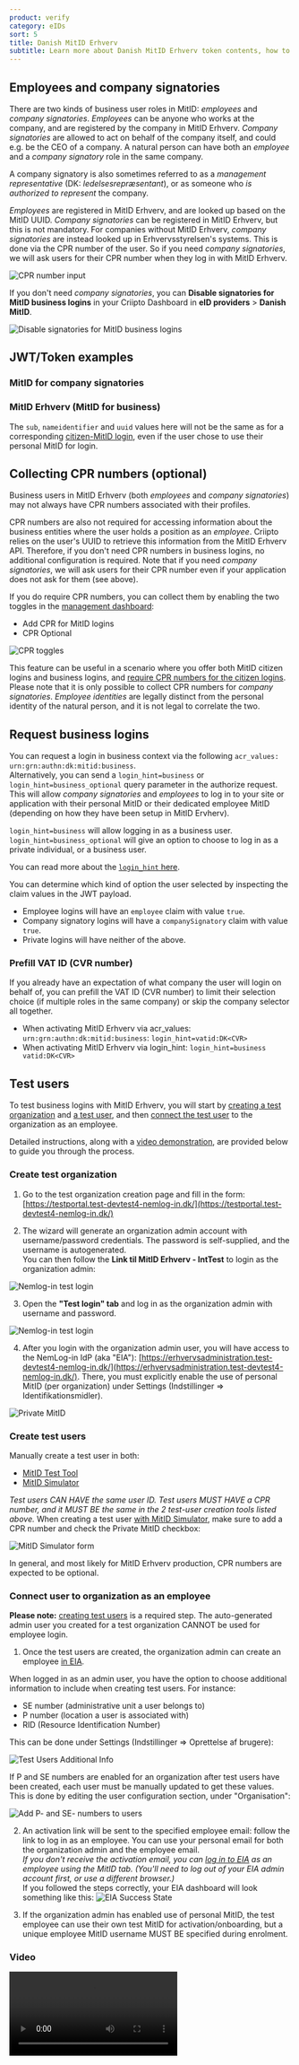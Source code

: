 ```yaml
---
product: verify
category: eIDs
sort: 5
title: Danish MitID Erhverv
subtitle: Learn more about Danish MitID Erhverv token contents, how to request business logins and how to create test users.
---
```



## Employees and company signatories

There are two kinds of business user roles in MitID: _employees_ and _company signatories_.
_Employees_ can be anyone who works at the company, and are registered by the company in MitID Erhverv.
_Company signatories_ are allowed to act on behalf of the company itself, and could e.g. be the CEO of a company.
A natural person can have both an _employee_ and a _company signatory_ role in the same company.

<Highlight icon="info">

A company signatory is also sometimes referred to as a _management representative_ (DK: _ledelsesrepræsentant_), or as someone who _is authorized to represent_ the company.

</Highlight>

_Employees_ are registered in MitID Erhverv, and are looked up based on the MitID UUID.
_Company signatories_ can be registered in MitID Erhverv, but this is not mandatory.
For companies without MitID Erhverv, _company signatories_ are instead looked up in Erhvervsstyrelsen's systems.
This is done via the CPR number of the user.
So if you need _company signatories_, we will ask users for their CPR number when they log in with MitID Erhverv.

![CPR number input](/images/mitid-erhverv-cpr-input.png)

If you don't need _company signatories_, you can **Disable signatories for MitID business logins** in your Criipto Dashboard in **eID providers** > **Danish MitID**.

![Disable signatories for MitID business logins](/images/mitid-erhverv-disable-signatories-for-MitID-business-logins.png)

## JWT/Token examples

### MitID for company signatories

<DanishMitIDCompanySignatoryJwtSnippet />

### MitID Erhverv (MitID for business)

<DanishMitIDErhvervJwtSnippet />

The `sub`, `nameidentifier` and `uuid` values here will not be the same as for a corresponding [citizen-MitID login](/verify/e-ids/danish-mitid/#jwttoken-examples-mitid-citizen), even if the user chose to use their personal MitID for login.

## Collecting CPR numbers (optional)

Business users in MitID Erhverv (both _employees_ and _company signatories_) may not always have CPR numbers associated with their profiles.

CPR numbers are also not required for accessing information about the business entities where the user holds a position as an _employee_.
Criipto relies on the user's UUID to retrieve this information from the MitID Erhverv API.
Therefore, if you don't need CPR numbers in business logins, no additional configuration is required.
Note that if you need _company signatories_, we will ask users for their CPR number even if your application does not ask for them (see above).

If you do require CPR numbers, you can collect them by enabling the two toggles in the [management dashboard](https://dashboard.criipto.com/providers/DK_MITID):

- Add CPR for MitID logins
- CPR Optional

![CPR toggles](./images/mitid-erhverv-CPR-toggle-dashboard.png)

This feature can be useful in a scenario where you offer both MitID citizen logins and business logins, and [require CPR numbers for the citizen logins](/verify/e-ids/danish-mitid/#collecting-cpr-numbers).
Please note that it is only possible to collect CPR numbers for _company signatories_.
_Employee identities_ are legally distinct from the personal identity of the natural person, and it is not legal to correlate the two.

## Request business logins

You can request a login in business context via the following `acr_values: urn:grn:authn:dk:mitid:business`.  
Alternatively, you can send a `login_hint=business` or `login_hint=business_optional` query parameter in the authorize request.  
This will allow _company signatories_ and _employees_ to log in to your site or application with their personal MitID or their dedicated employee MitID (depending on how they have been setup in MitID Ervherv).

`login_hint=business` will allow logging in as a business user.  
`login_hint=business_optional` will give an option to choose to log in as a private individual, or a business user.

You can read more about the [`login_hint` here](/verify/getting-started/oidc-intro/#the-loginhint-parameter).

You can determine which kind of option the user selected by inspecting the claim values in the JWT payload.

- Employee logins will have an `employee` claim with value `true`.
- Company signatory logins will have a `companySignatory` claim with value `true`.
- Private logins will have neither of the above.

### Prefill VAT ID (CVR number)

If you already have an expectation of what company the user will login on behalf of, you can prefill the VAT ID (CVR number)
to limit their selection choice (if multiple roles in the same company) or skip the company selector all together.

- When activating MitID Erhverv via acr_values: `urn:grn:authn:dk:mitid:business`: `login_hint=vatid:DK<CVR>`
- When activating MitID Erhverv via login_hint: `login_hint=business vatid:DK<CVR>`

## Test users

To test business logins with MitID Erhverv, you will start by [creating a test organization](/verify/e-ids/danish-mitid-erhverv/#create-test-organization) and [a test user](/verify/e-ids/danish-mitid-erhverv/#create-test-users), and then [connect the test user](/verify/e-ids/danish-mitid-erhverv/#connect-user-to-organization-as-an-employee) to the organization as an employee.

Detailed instructions, along with a [video demonstration](#video), are provided below to guide you through the process.

### Create test organization

1. Go to the test organization creation page and fill in the form: [https://testportal.test-devtest4-nemlog-in.dk/](https://testportal.test-devtest4-nemlog-in.dk/)

2. The wizard will generate an organization admin account with username/password credentials. The password is self-supplied, and the username is autogenerated.  
   You can then follow the **Link til MitID Erhverv - IntTest** to login as the organization admin:

![Nemlog-in test login](./images/mitid-erhverv-organization-created.png)

3. Open the **"Test login" tab** and log in as the organization admin with username and password.

![Nemlog-in test login](./images/mitid-erhverv-nemlog-in.png)

4. After you login with the organization admin user, you will have access to the NemLog-in IdP (aka "EIA"): [https://erhvervsadministration.test-devtest4-nemlog-in.dk/](https://erhvervsadministration.test-devtest4-nemlog-in.dk/). There, you must explicitly enable the use of personal MitID (per organization) under Settings (Indstillinger => Identifikationsmidler).

![Private MitID](./images/mitid-erhverv-privat.png)

### Create test users

Manually create a test user in both:

- <a href="https://pp.mitid.dk/test-tool/frontend/#/create-identity" target="_blank">
    MitID Test Tool
  </a>
- <a href="https://mitidsimulator.test-devtest4-nemlog-in.dk/Home/Create" target="_blank">
    MitID Simulator
  </a>

_Test users CAN HAVE the same user ID._
_Test users MUST HAVE a CPR number, and it MUST BE the same in the 2 test-user creation tools listed above._
When creating a test user <a href="https://mitidsimulator.test-devtest4-nemlog-in.dk/Home/Create" target="_blank">with MitID Simulator</a>, make sure to add a CPR number and check the Private MitID checkbox:

![MitID Simulator form](./images/mitid-erhverv-cpr.png)

<Highlight icon="info">

In general, and most likely for MitID Erhverv production, CPR numbers are expected to be optional.

</Highlight>

### Connect user to organization as an employee

**Please note:** [creating test users](/verify/e-ids/danish-mitid-erhverv/#create-test-users) is a required step. The auto-generated admin user you created for a test organization CANNOT be used for employee login.

1. Once the test users are created, the organization admin can create an employee <a href="https://erhvervsadministration.test-devtest4-nemlog-in.dk/" target="_blank">in EIA</a>.

<Highlight icon="info">

When logged in as an admin user, you have the option to choose additional information to include when creating test users. For instance:

- SE number (administrative unit a user belongs to)
- P number (location a user is associated with)
- RID (Resource Identification Number)

This can be done under Settings (Indstillinger => Oprettelse af brugere):

![Test Users Additional Info](./images/mitid-erhverv-test-user-additional-info.png)

If P and SE numbers are enabled for an organization after test users have been created, each user must be manually updated to get these values.  
This is done by editing the user configuration section, under "Organisation":

![Add P- and SE- numbers to users](./images/danish-mitid-erhverv-userconfig.png)

</Highlight>

2. An activation link will be sent to the specified employee email: follow the link to log in as an employee. You can use your personal email for both the organization admin and the employee email.  
   _If you don't receive the activation email, you can <a href="https://erhvervsadministration.devtest4-nemlog-in.dk" target="_blank">log in to EIA</a> as an employee using the MitID tab. (You'll need to log out of your EIA admin account first, or use a different browser.)_  
   If you followed the steps correctly, your EIA dashboard will look something like this:
   ![EIA Success State](./images/mitid-erhverv-eia-success-state.png)

3. If the organization admin has enabled use of personal MitID, the test employee can use their own test MitID for activation/onboarding, but a unique employee MitID username MUST BE specified during enrolment.

### Video

<video controls>
  <source
    src="https://www.criipto.com/hubfs/MitID%20Erhverv%20Test%20Users%20Video/test_user_mitid_erhverv.mp4"
    type="video/mp4"
  />
</video>
